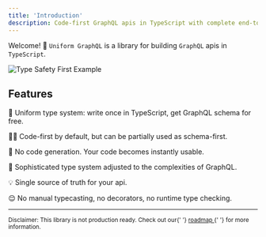 ```yaml
---
title: 'Introduction'
description: Code-first GraphQL apis in TypeScript with complete end-to-end type safety
---
```



Welcome! 👋 `Uniform GraphQL` is a library for building `GraphQL` apis in `TypeScript`.

![Type Safety First Example](/screenshots/membership-enum.gif)

## Features

🤝 Uniform type system: write once in TypeScript, get GraphQL schema for free.

👨‍💻 Code-first by default, but can be partially used as schema-first.

🚀 No code generation. Your code becomes instantly usable.

🔬 Sophisticated type system adjusted to the complexities of GraphQL.

💡 Single source of truth for your api.

😌 No manual typecasting, no decorators, no runtime type checking.

<!-- ## New to Apollo or GraphQL?

Our new learning platform, **Odyssey**, is the perfect place to start your GraphQL journey with videos and interactive code challenges. This documentation also provides a complete full-stack intro tutorial.

<p>
  <Button
    size="large"
    color={colors.primary}
    as={
      <Link to="https://odyssey.apollographql.com/?utm_source=apollo_docs&utm_medium=referral" />
    }
  >
    Launch Odyssey
  </Button>
  <Button
    size="large"
    as={<Link to="/tutorial/introduction" />}
    style={{ marginLeft: 16 }}
  >
    Start the tutorial
  </Button>
</p> -->

---

<sub>
  Disclaimer: This library is not production ready. Check out our{' '}
  <a
    target="_blank"
    href="https://github.com/whats-good/uniform-graphql#roadmap"
  >
    roadmap
  </a>{' '}
  for more information.
</sub>
